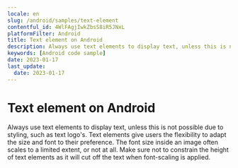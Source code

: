 ```yaml
---
locale: en
slug: /android/samples/text-element
contentful_id: 4WlFAgjIwkZbsS8iR5JNxL
platformFilter: Android
title: Text element on Android
description: Always use text elements to display text, unless this is not possible due to styling, such as text logo's.
keywords: [Android code sample]
date: 2023-01-17
last_update:
  date: 2023-01-17
---
```


# Text element on Android

Always use text elements to display text, unless this is not possible due to styling, such as text logo's. Text elements give users the flexibility to adapt the size and font to their preference. The font size inside an image often scales to a limited extent, or not at all. Make sure not to constrain the height of text elements as it will cut off the text when font-scaling is applied.

<CodeSample id="text-element" locale="en" platform="android"/>
